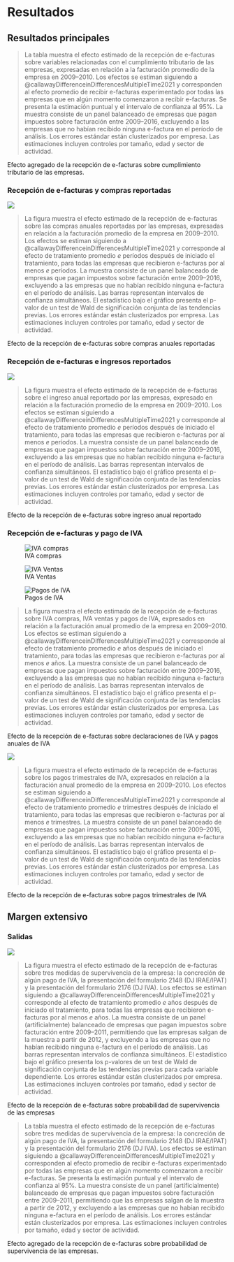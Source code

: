 # Resultados {#sec-results}

## Resultados principales

::: {#tbl-main-overall-att}

\small \input{../../out/tables/did_yearly_S1.bal.ctrl.tex}

> \scriptsize \textbf{Notas:} La tabla muestra el efecto estimado de la recepción de e-facturas sobre variables relacionadas con el cumplimiento tributario de las empresas, expresadas en relación a la facturación promedio de la empresa en 2009–2010. Los efectos se estiman siguiendo a @callawayDifferenceinDifferencesMultipleTime2021 y corresponden al efecto promedio de recibir e-facturas experimentado por todas las empresas que en algún momento comenzaron a recibir e-facturas. Se presenta la estimación puntual y el intervalo de confianza al 95%. La muestra consiste de un panel balanceado de empresas que pagan impuestos sobre facturación entre 2009–2016, excluyendo a las empresas que no habían recibido ninguna e-factura en el período de análisis. Los errores estándar están clusterizados por empresa. Las estimaciones incluyen controles por tamaño, edad y sector de actividad.

Efecto agregado de la recepción de e-facturas sobre cumplimiento tributario de las empresas.
:::

### Recepción de e-facturas y compras reportadas

::: {#fig-cost-dynamic}

![](../../out/figures/did.y.all.Scaled1deductPurchasesK.S1_bal_ctrl_nyt16.png)

> \scriptsize \textbf{Notas:} La figura muestra el efecto estimado de la recepción de e-facturas sobre las compras anuales reportadas por las empresas, expresadas en relación a la facturación promedio de la empresa en 2009–2010. Los efectos se estiman siguiendo a @callawayDifferenceinDifferencesMultipleTime2021 y corresponde al efecto de tratamiento promedio $e$ períodos después de iniciado el tratamiento, para todas las empresas que recibieron e-facturas por al menos $e$ períodos. La muestra consiste de un panel balanceado de empresas que pagan impuestos sobre facturación entre 2009–2016, excluyendo a las empresas que no habían recibido ninguna e-factura en el período de análisis. Las barras representan intervalos de confianza simultáneos. El estadístico bajo el gráfico presenta el p-valor de un test de Wald de significación conjunta de las tendencias previas. Los errores estándar están clusterizados por empresa. Las estimaciones incluyen controles por tamaño, edad y sector de actividad.

Efecto de la recepción de e-facturas sobre compras anuales reportadas
:::

### Recepción de e-facturas e ingresos reportados

::: {#fig-revenue-dynamic}

![](../../out/figures/did.y.all.Scaled1RevenueK.S1_bal_ctrl_nyt16.png)

> \scriptsize \textbf{Notas:} La figura muestra el efecto estimado de la recepción de e-facturas sobre el ingreso anual reportado por las empresas, expresado en relación a la facturación promedio de la empresa en 2009–2010. Los efectos se estiman siguiendo a @callawayDifferenceinDifferencesMultipleTime2021 y corresponde al efecto de tratamiento promedio $e$ períodos después de iniciado el tratamiento, para todas las empresas que recibieron e-facturas por al menos $e$ períodos. La muestra consiste de un panel balanceado de empresas que pagan impuestos sobre facturación entre 2009–2016, excluyendo a las empresas que no habían recibido ninguna e-factura en el período de análisis. Las barras representan intervalos de confianza simultáneos. El estadístico bajo el gráfico presenta el p-valor de un test de Wald de significación conjunta de las tendencias previas. Los errores estándar están clusterizados por empresa. Las estimaciones incluyen controles por tamaño, edad y sector de actividad.

Efecto de la recepción de e-facturas sobre ingreso anual reportado
:::

### Recepción de e-facturas y pago de IVA

::: {#fig-vat-dynamic layout="[[1,1], [1]]"}

![IVA compras](../../out/figures/did.y.all.Scaled1vatPurchasesK.S1_bal_ctrl_nyt16.png)

![IVA Ventas](../../out/figures/did.y.all.Scaled1vatSalesK.S1_bal_ctrl_nyt16.png)

![Pagos de IVA](../../out/figures/did.y.all.Scaled1vatPaidK.S1_bal_ctrl_nyt16.png)

> \scriptsize \textbf{Notas:} La figura muestra el efecto estimado de la recepción de e-facturas sobre IVA compras, IVA ventas y pagos de IVA, expresados en relación a la facturación anual promedio de la empresa en 2009–2010. Los efectos se estiman siguiendo a @callawayDifferenceinDifferencesMultipleTime2021 y corresponde al efecto de tratamiento promedio $e$ años después de iniciado el tratamiento, para todas las empresas que recibieron e-facturas por al menos $e$ años. La muestra consiste de un panel balanceado de empresas que pagan impuestos sobre facturación entre 2009–2016, excluyendo a las empresas que no habían recibido ninguna e-factura en el período de análisis. Las barras representan intervalos de confianza simultáneos. El estadístico bajo el gráfico presenta el p-valor de un test de Wald de significación conjunta de las tendencias previas. Los errores estándar están clusterizados por empresa. Las estimaciones incluyen controles por tamaño, edad y sector de actividad.

Efecto de la recepción de e-facturas sobre declaraciones de IVA y pagos anuales de IVA
:::

::: {#fig-vat-dynamic-quarterly}

![](../../out/figures/did.q.all.Scaled1vatPaidK.S1_bal_ctrl_nyt16.png)

> \scriptsize \textbf{Notas:} La figura muestra el efecto estimado de la recepción de e-facturas sobre los pagos trimestrales de IVA, expresados en relación a la facturación anual promedio de la empresa en 2009–2010. Los efectos se estiman siguiendo a @callawayDifferenceinDifferencesMultipleTime2021 y corresponde al efecto de tratamiento promedio $e$ trimestres después de iniciado el tratamiento, para todas las empresas que recibieron e-facturas por al menos $e$ trimestres. La muestra consiste de un panel balanceado de empresas que pagan impuestos sobre facturación entre 2009–2016, excluyendo a las empresas que no habían recibido ninguna e-factura en el período de análisis. Las barras representan intervalos de confianza simultáneos. El estadístico bajo el gráfico presenta el p-valor de un test de Wald de significación conjunta de las tendencias previas. Los errores estándar están clusterizados por empresa. Las estimaciones incluyen controles por tamaño, edad y sector de actividad.

Efecto de la recepción de e-facturas sobre pagos trimestrales de IVA
:::

## Margen extensivo


### Salidas

::: {#fig-ext.survival-dynamic}

![](../../out/figures/did_ext.survival.png)

> \scriptsize \textbf{Notas:} La figura muestra el efecto estimado de la recepción de e-facturas sobre tres medidas de supervivencia de la empresa: la concreción de algún pago de IVA, la presentación del formulario 2148 (DJ IRAE/IPAT) y la presentación del formulario 2176 (DJ IVA). Los efectos se estiman siguiendo a @callawayDifferenceinDifferencesMultipleTime2021 y corresponde al efecto de tratamiento promedio $e$ años después de iniciado el tratamiento, para todas las empresas que recibieron e-facturas por al menos $e$ años. La muestra consiste de un panel (artificialmente) balanceado de empresas que pagan impuestos sobre facturación entre 2009–2011, permitiendo que las empresas salgan de la muestra a partir de 2012, y excluyendo a las empresas que no habían recibido ninguna e-factura en el período de análisis. Las barras representan intervalos de confianza simultáneos. El estadístico bajo el gráfico presenta los p-valores de un test de Wald de significación conjunta de las tendencias previas para cada variable dependiente. Los errores estándar están clusterizados por empresa. Las estimaciones incluyen controles por tamaño, edad y sector de actividad.

Efecto de la recepción de e-facturas sobre probabilidad de supervivencia de las empresas
:::

::: {#tbl-ext.survival-overall-att}

\small \input{../../out/tables/did_yearly_ext.survival_S3.bal.ctrl.tex}

> \scriptsize \textbf{Notas:} La tabla muestra el efecto estimado de la recepción de e-facturas sobre tres medidas de supervivencia de la empresa: la concreción de algún pago de IVA, la presentación del formulario 2148 (DJ IRAE/IPAT) y la presentación del formulario 2176 (DJ IVA). Los efectos se estiman siguiendo a @callawayDifferenceinDifferencesMultipleTime2021 y corresponden al efecto promedio de recibir e-facturas experimentado por todas las empresas que en algún momento comenzaron a recibir e-facturas. Se presenta la estimación puntual y el intervalo de confianza al 95%. La muestra consiste de un panel (artificialmente) balanceado de empresas que pagan impuestos sobre facturación entre 2009–2011, permitiendo que las empresas salgan de la muestra a partir de 2012, y excluyendo a las empresas que no habían recibido ninguna e-factura en el período de análisis. Los errores estándar están clusterizados por empresa. Las estimaciones incluyen controles por tamaño, edad y sector de actividad.

Efecto agregado de la recepción de e-facturas sobre probabilidad de supervivencia de las empresas.
:::
